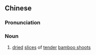 {{also|玉兰片}}
==Chinese==
{{zh-forms|s=玉兰片|type=21}}

===Pronunciation===
{{zh-pron
|m=yùlánpiàn
|cat=n
}}

===Noun===
{{zh-noun}}

# [[dried]] [[slices]] of [[tender]] [[bamboo shoots]]